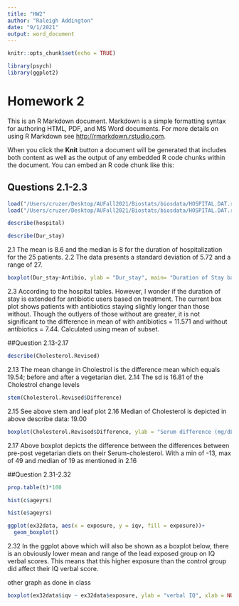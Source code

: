 ```yaml
---
title: "HW2"
author: "Raleigh Addington"
date: "9/1/2021"
output: word_document
---
```


```r
knitr::opts_chunk$set(echo = TRUE)
```

```r
library(psych)
library(ggplot2)
```


# Homework 2

This is an R Markdown document. Markdown is a simple formatting syntax for authoring HTML, PDF, and MS Word documents. For more details on using R Markdown see <http://rmarkdown.rstudio.com>.

When you click the **Knit** button a document will be generated that includes both content as well as the output of any embedded R code chunks within the document. You can embed an R code chunk like this:

## Questions 2.1-2.3 

```r
load("/Users/cruzer/Desktop/AUFall2021/Biostats/biosdata/HOSPITAL.DAT.rdata")
load("/Users/cruzer/Desktop/AUFall2021/Biostats/biosdata/HOSPITAL.DAT.rdata")
```


```r
describe(hospital)
```

```r
describe(Dur_stay)
```
2.1 The mean is 8.6 and the median is 8 for the duration of hospitalization for the 25 patients. 
2.2 The data presents a standard deviation of 5.72 and a range of 27. 

```r
boxplot(Dur_stay~Antibio, ylab = "Dur_stay", main= "Duration of Stay based on Antibiotic")
```
2.3 According to the hospital tables. However, I wonder if the duration of stay is extended for antibiotic users based on treatment. The current box plot shows patients with antibiotics staying slightly longer than those without. Though the outlyers of those without are greater, it is not significant to the difference in mean of with antibiotics = 11.571 and without antibiotics = 7.44. Calculated using mean of subset. 

##Question 2.13-2.17 
```r
describe(Cholesterol.Revised)
```
2.13 The mean change in Cholestrol is the difference mean which equals 19.54; before and after a vegetarian diet. 
2.14 The sd is 16.81 of the Cholestrol change levels

```r
stem(Cholesterol.Revised$Difference)
```
2.15 See above stem and leaf plot
2.16 Median of Cholesterol is depicted in above describe data: 19.00

```r
boxplot(Cholesterol.Revised$Difference, ylab = "Serum difference (mg/dL)", main=  "Difference between pre/post veg diet on Serum-cholesterol levels")
```

2.17 Above boxplot depicts the difference between the differences between pre-post vegetarian diets on their Serum-cholesterol. With a min of -13, max of 49 and median of 19 as mentioned in 2.16

##Question 2.31-2.32

```r
prop.table(t)*100
```
```r
hist(c$ageyrs)
```
```r
hist(e$ageyrs)
```






```r
ggplot(ex32data, aes(x = exposure, y = iqv, fill = exposure))+
  geom_boxplot()
```

2.32 In the ggplot above which will also be shown as a boxplot below, there is an obviously lower mean and range of the lead exposed group on IQ verbal scores. This means that this higher exposure than the control group did affect their IQ verbal score. 

other graph as done in class
```r
boxplot(ex32data$iqv ~ ex32data$exposure, ylab = "verbal IQ", xlab = NULL, main= "Verbal IQ vs Lead Exposure")
```
